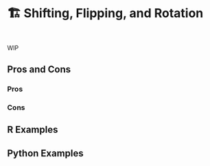 # 🏗️ Shifting, Flipping, and Rotation {#sec-image-shift-flip-rotate}

::: {style="visibility: hidden; height: 0px;"}
## Shifting, Flipping, and Rotation
:::

WIP

## Pros and Cons

### Pros

### Cons

## R Examples

## Python Examples

